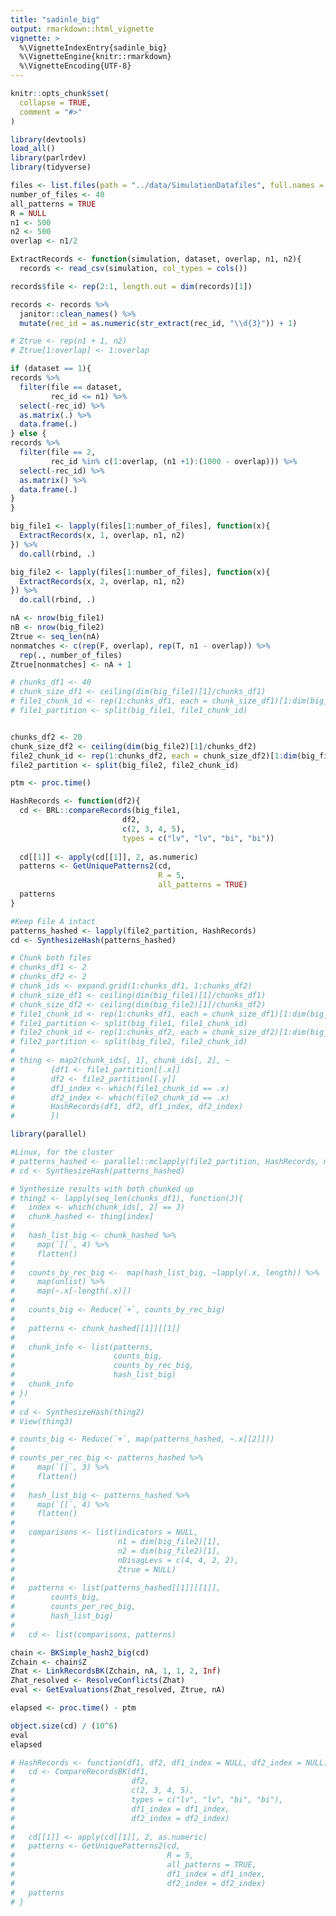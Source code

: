 ```yaml
---
title: "sadinle_big"
output: rmarkdown::html_vignette
vignette: >
  %\VignetteIndexEntry{sadinle_big}
  %\VignetteEngine{knitr::rmarkdown}
  %\VignetteEncoding{UTF-8}
---
```


```r
knitr::opts_chunk$set(
  collapse = TRUE,
  comment = "#>"
)
```

```r
library(devtools)
load_all()
library(parlrdev)
library(tidyverse)
```

```r
files <- list.files(path = "../data/SimulationDatafiles", full.names = T)
number_of_files <- 40
all_patterns = TRUE
R = NULL
n1 <- 500
n2 <- 500
overlap <- n1/2

ExtractRecords <- function(simulation, dataset, overlap, n1, n2){
  records <- read_csv(simulation, col_types = cols())

records$file <- rep(2:1, length.out = dim(records)[1])

records <- records %>% 
  janitor::clean_names() %>% 
  mutate(rec_id = as.numeric(str_extract(rec_id, "\\d{3}")) + 1)

# Ztrue <- rep(n1 + 1, n2)
# Ztrue[1:overlap] <- 1:overlap

if (dataset == 1){
records %>% 
  filter(file == dataset,
         rec_id <= n1) %>% 
  select(-rec_id) %>% 
  as.matrix(.) %>% 
  data.frame(.)
} else {
records %>% 
  filter(file == 2,
         rec_id %in% c(1:overlap, (n1 +1):(1000 - overlap))) %>% 
  select(-rec_id) %>% 
  as.matrix() %>% 
  data.frame(.)
}
}

big_file1 <- lapply(files[1:number_of_files], function(x){
  ExtractRecords(x, 1, overlap, n1, n2)
}) %>% 
  do.call(rbind, .)

big_file2 <- lapply(files[1:number_of_files], function(x){
  ExtractRecords(x, 2, overlap, n1, n2)
}) %>% 
  do.call(rbind, .)

nA <- nrow(big_file1)
nB <- nrow(big_file2)
Ztrue <- seq_len(nA)
nonmatches <- c(rep(F, overlap), rep(T, n1 - overlap)) %>% 
  rep(., number_of_files)
Ztrue[nonmatches] <- nA + 1

```


```r
# chunks_df1 <- 40
# chunk_size_df1 <- ceiling(dim(big_file1)[1]/chunks_df1)
# file1_chunk_id <- rep(1:chunks_df1, each = chunk_size_df1)[1:dim(big_file1)[1]]
# file1_partition <- split(big_file1, file1_chunk_id)


chunks_df2 <- 20
chunk_size_df2 <- ceiling(dim(big_file2)[1]/chunks_df2)
file2_chunk_id <- rep(1:chunks_df2, each = chunk_size_df2)[1:dim(big_file2)[1]]
file2_partition <- split(big_file2, file2_chunk_id)

ptm <- proc.time()

HashRecords <- function(df2){
  cd <- BRL::compareRecords(big_file1, 
                         df2, 
                         c(2, 3, 4, 5), 
                         types = c("lv", "lv", "bi", "bi"))
  
  cd[[1]] <- apply(cd[[1]], 2, as.numeric)
  patterns <- GetUniquePatterns2(cd, 
                                 R = 5, 
                                 all_patterns = TRUE)
  patterns
}

#Keep File A intact
patterns_hashed <- lapply(file2_partition, HashRecords)
cd <- SynthesizeHash(patterns_hashed)

# Chunk both files
# chunks_df1 <- 2
# chunks_df2 <- 2
# chunk_ids <- expand.grid(1:chunks_df1, 1:chunks_df2)
# chunk_size_df1 <- ceiling(dim(big_file1)[1]/chunks_df1)
# chunk_size_df2 <- ceiling(dim(big_file2)[1]/chunks_df2)
# file1_chunk_id <- rep(1:chunks_df1, each = chunk_size_df1)[1:dim(big_file1)[1]]
# file1_partition <- split(big_file1, file1_chunk_id)
# file2_chunk_id <- rep(1:chunks_df2, each = chunk_size_df2)[1:dim(big_file2)[1]]
# file2_partition <- split(big_file2, file2_chunk_id)
# 
# thing <- map2(chunk_ids[, 1], chunk_ids[, 2], ~
#        {df1 <- file1_partition[[.x]]
#        df2 <- file2_partition[[.y]]
#        df1_index <- which(file1_chunk_id == .x)
#        df2_index <- which(file2_chunk_id == .x)
#        HashRecords(df1, df2, df1_index, df2_index)
#        })

```


```r
library(parallel)

#Linux, for the cluster
# patterns_hashed <- parallel::mclapply(file2_partition, HashRecords, mc.cores = 1)
# cd <- SynthesizeHash(patterns_hashed)

```

```r
# Synthesize results with both chunked up
# thing2 <- lapply(seq_len(chunks_df1), function(J){
#   index <- which(chunk_ids[, 2] == J)
#   chunk_hashed <- thing[index]
# 
#   hash_list_big <- chunk_hashed %>%
#     map(`[[`, 4) %>%
#     flatten()
#   
#   counts_by_rec_big <-  map(hash_list_big, ~lapply(.x, length)) %>%
#     map(unlist) %>% 
#     map(~.x[-length(.x)])
#   
#   counts_big <- Reduce(`+`, counts_by_rec_big)
#   
#   patterns <- chunk_hashed[[1]][[1]]
#   
#   chunk_info <- list(patterns, 
#                      counts_big, 
#                      counts_by_rec_big, 
#                      hash_list_big)
#   chunk_info
# })
# 
# cd <- SynthesizeHash(thing2)
# View(thing3)
```

```r
# counts_big <- Reduce(`+`, map(patterns_hashed, ~.x[[2]]))
# 
# counts_per_rec_big <- patterns_hashed %>%
#     map(`[[`, 3) %>%
#     flatten()
# 
#   hash_list_big <- patterns_hashed %>%
#     map(`[[`, 4) %>%
#     flatten()
# 
#   comparisons <- list(indicators = NULL,
#                       n1 = dim(big_file2)[1],
#                       n2 = dim(big_file2)[1],
#                       nDisagLevs = c(4, 4, 2, 2),
#                       Ztrue = NULL)
# 
#   patterns <- list(patterns_hashed[[1]][[1]],
#        counts_big,
#        counts_per_rec_big,
#        hash_list_big)
# 
#   cd <- list(comparisons, patterns)
```

```r
chain <- BKSimple_hash2_big(cd)
Zchain <- chain$Z
Zhat <- LinkRecordsBK(Zchain, nA, 1, 1, 2, Inf)
Zhat_resolved <- ResolveConflicts(Zhat)
eval <- GetEvaluations(Zhat_resolved, Ztrue, nA)

elapsed <- proc.time() - ptm

object.size(cd) / (10^6)
eval
elapsed
```

```r
# HashRecords <- function(df1, df2, df1_index = NULL, df2_index = NULL){
#   cd <- CompareRecordsBK(df1, 
#                          df2, 
#                          c(2, 3, 4, 5), 
#                          types = c("lv", "lv", "bi", "bi"),
#                          df1_index = df1_index,
#                          df2_index = df2_index)
#   
#   cd[[1]] <- apply(cd[[1]], 2, as.numeric)
#   patterns <- GetUniquePatterns2(cd, 
#                                  R = 5, 
#                                  all_patterns = TRUE, 
#                                  df1_index = df1_index, 
#                                  df2_index = df2_index)
#   patterns
# }
```

